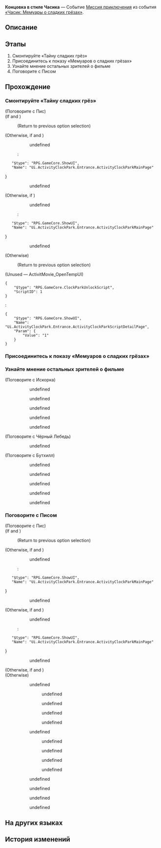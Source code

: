 {{Дополнить|Диалоги.}}
{{Миссия Инфобокс
|id              = 8022104
|Название        = 
|Изображение     = Миссия Освоения Концовка в стиле Часика.png
|Тип             = Миссия приключения
|События         = «Часик: Мемуары о сладких грёзах»
|Глава           = Однажды в... Грёзавиле
|Условия         = Завершена [[Миссия приключения]] ''[[Часик на 42-й улице]]''
|Персонажи       = Бутхилл; Искорка; Первопроходец; Пис; Чёрный Лебедь
|СтартЛокация    = Тематический парк Студии «Часы»
|Мир             = Пенакония
|Локации         = Тематический парк Студии «Часы»
|Предыдущая      = Часик на 42-й улице
|Следующая       = 
|Награды         = Звёздный нефрит*20; Конденсированный эфир*3; Кредиты*20 000
}}
'''Концовка в стиле Часика''' — Событие [[Миссия приключения]] из события [[«Часик: Мемуары о сладких грёзах»]].

==Описание==
{{Описание|Картина «Часик: Мемуары о сладких грёзах» наконец вышла на экраны, и Студии «Часы» удалось преодолеть кризис. Тайны фильма теперь раскрыты.<br />На искренние слова можно получить ложные ответы, так же и выдуманная история способна вызвать искренние чувства... И несмотря на это, люди всё равно стремятся к правдивости.}}

==Этапы==
# Смонтируйте «Тайну сладких грёз»
# Присоединитесь к показу «Мемуаров о сладких грёзах»
# Узнайте мнение остальных зрителей о фильме
# Поговорите с Писом

==Прохождение==
{{Дополнить}}


===Смонтируйте «Тайну сладких грёз»===
{{Описание миссии|локация=Тематический парк Студии «Часы»|Мимоза вернула вам «Тайну сладких грёз». Вернитесь и завершите монтаж.}}
{{Диалог Начало}}

;(Поговорите с Пис)
;(If {{cx}}<!--SubMission Finish: 802210102--> and {{cx}}<!--SubMission not Finish: 802210207-->)
:<!--Unknown TalkSentence: 802210501-->
:;(Return to previous option selection)
;(Otherwise, if {{cx}}<!--SubMission Finish: 802210207--> and {{cx}}<!--SubMission not Finish: 802210311-->)
:<!--Unknown TalkSentence: 802211001-->
:<!--Unknown TalkSentence: 802211002-->
::{{Диалог|Журнал путешествий}} undefined
::<pre>{
	"$type": "RPG.GameCore.ShowUI",
	"Name": "Ui.ActivityClockPark.Entrance.ActivityClockParkMainPage"
}</pre>
::{{Диалог|Выход}} undefined
::<!--Unknown TalkSentence: 802210525-->
;(Otherwise, if {{cx}}<!--SubMission Finish: 802210312-->)
:<!--Unknown TalkSentence: 802212101-->
::{{Диалог|Журнал путешествий}} undefined
::<pre>{
	"$type": "RPG.GameCore.ShowUI",
	"Name": "Ui.ActivityClockPark.Entrance.ActivityClockParkMainPage"
}</pre>
::{{Диалог|Выход}} undefined
::<!--Unknown TalkSentence: 802212104-->
;(Otherwise)
:<!--Unknown TalkSentence: 802213001-->
:;(Return to previous option selection)
;(Unused &mdash; ActivitMovie_OpenTempUI)
<pre>{
	"$type": "RPG.GameCore.ClockParkUnlockScript",
	"ScriptID": 1
}</pre>
:<pre>{
	"$type": "RPG.GameCore.ShowUI",
	"Name": "Ui.ActivityClockPark.Entrance.ActivityClockParkScriptDetailPage",
	"Param": {
		"Value": "1"
	}
}</pre>
{{Диалог Конец}}

===Присоединитесь к показу «Мемуаров о сладких грёзах»===
{{Описание миссии|локация=Тематический парк Студии «Часы»|Монтаж «Мемуаров о сладких грёзах» подошёл к концу. Идите в зал и насладитесь фильмом вместе с остальными зрителями}}
{{Диалог Начало}}
:{{tx}}
:{{tx}}
{{Диалог Конец}}

===Узнайте мнение остальных зрителей о фильме===
{{Описание миссии|локация=Тематический парк Студии «Часы»|Фильм «Мемуары о сладких грёзах» успешно вышел в прокат. Помогите Пису узнать мнение остальных зрителей.}}
{{Диалог Начало}}

;(Поговорите с Искорка)
<!--Unknown TalkSentence: 802212501-->
::{{Диалог|Стрелка}} undefined
:<!--Unknown TalkSentence: 802212503-->
:<!--Unknown TalkSentence: 802212504-->
:<!--Unknown TalkSentence: 802212505-->
::{{Диалог|Стрелка}} undefined
::{{Диалог|Стрелка}} undefined
::{{Диалог|Стрелка}} undefined
::{{Диалог|Стрелка}} undefined
<!--Unknown TalkSentence: 802212510-->
:<!--Unknown TalkSentence: 802212511-->

;(Поговорите с Чёрный Лебедь)
<!--Unknown TalkSentence: 802212601-->
::{{Диалог|Стрелка}} undefined
:<!--Unknown TalkSentence: 802212603-->
:<!--Unknown TalkSentence: 802212604-->
:<!--Unknown TalkSentence: 802212605-->
:<!--Unknown TalkSentence: 802212606-->
<!--Unknown TalkSentence: 802212607-->
:<!--Unknown TalkSentence: 802212608-->

;(Поговорите с Бутхилл)
<!--Unknown TalkSentence: 802212701-->
:<!--Unknown TalkSentence: 802212702-->
::{{Диалог|Стрелка}} undefined
:<!--Unknown TalkSentence: 802212704-->
::{{Диалог|Стрелка}} undefined
::{{Диалог|Стрелка}} undefined
::{{Диалог|Стрелка}} undefined
::{{Диалог|Стрелка}} undefined
<!--Unknown TalkSentence: 802212710-->
:<!--Unknown TalkSentence: 802212711-->

{{Диалог Конец}}

===Поговорите с Писом===
{{Описание миссии|локация=Тематический парк Студии «Часы»|Похоже, что у всех жителей сложились различные впечатления о «Мемуарах о сладких грёзах». Таким образом, последняя воля Часовщика была исполнена. Передайте Пису хорошие новости.}}
{{Диалог Начало}}

;(Поговорите с Пис)
;(If {{cx}}<!--SubMission Finish: 802210102--> and {{cx}}<!--SubMission not Finish: 802210207-->)
:<!--Unknown TalkSentence: 802210501-->
:;(Return to previous option selection)
;(Otherwise, if {{cx}}<!--SubMission Finish: 802210207--> and {{cx}}<!--SubMission not Finish: 802210311-->)
:<!--Unknown TalkSentence: 802211001-->
:<!--Unknown TalkSentence: 802211002-->
::{{Диалог|Журнал путешествий}} undefined
::<pre>{
	"$type": "RPG.GameCore.ShowUI",
	"Name": "Ui.ActivityClockPark.Entrance.ActivityClockParkMainPage"
}</pre>
::{{Диалог|Выход}} undefined
::<!--Unknown TalkSentence: 802210525-->
;(Otherwise, if {{cx}}<!--SubMission Finish: 802210312--> and {{cx}}<!--SubMission not Finish: 802210401-->)
:<!--Unknown TalkSentence: 802212101-->
::{{Диалог|Журнал путешествий}} undefined
::<pre>{
	"$type": "RPG.GameCore.ShowUI",
	"Name": "Ui.ActivityClockPark.Entrance.ActivityClockParkMainPage"
}</pre>
::{{Диалог|Выход}} undefined
::<!--Unknown TalkSentence: 802212104-->
;(Otherwise, if {{cx}}<!--SubMission Finish: 802210401--> and {{cx}}<!--SubMission not Finish: 802210403-->)
:<!--Unknown TalkSentence: 802212403-->
;(Otherwise)
::{{tx}}
:<!--Unknown TalkSentence: 802212901-->
::{{Диалог|Стрелка}} undefined
::<!--Unknown TalkSentence: 802212903-->
::<!--Unknown TalkSentence: 802212904-->
::<!--Unknown TalkSentence: 802212905-->
::<!--Unknown TalkSentence: 802212906-->
::<!--Unknown TalkSentence: 802212907-->
::<!--Unknown TalkSentence: 802212908-->
::<!--Unknown TalkSentence: 802212909-->
:::{{Диалог|Стрелка}} undefined
:::{{Диалог|Стрелка}} undefined
:::{{Диалог|Стрелка}} undefined
:::{{Диалог|Стрелка}} undefined
::{{Диалог|Стрелка}} undefined
::<!--Unknown TalkSentence: 802212905-->
::<!--Unknown TalkSentence: 802212906-->
::<!--Unknown TalkSentence: 802212907-->
::<!--Unknown TalkSentence: 802212908-->
::<!--Unknown TalkSentence: 802212909-->
:::{{Диалог|Стрелка}} undefined
:::{{Диалог|Стрелка}} undefined
:::{{Диалог|Стрелка}} undefined
:::{{Диалог|Стрелка}} undefined
:<!--Unknown TalkSentence: 802212905-->
:<!--Unknown TalkSentence: 802212906-->
:<!--Unknown TalkSentence: 802212907-->
:<!--Unknown TalkSentence: 802212908-->
:<!--Unknown TalkSentence: 802212909-->
::{{Диалог|Стрелка}} undefined
::{{Диалог|Стрелка}} undefined
::{{Диалог|Стрелка}} undefined
::{{Диалог|Стрелка}} undefined
{{Диалог Конец}}

==На других языках==
{{На других языках
|en   = Clock-Styled Ending
|zhs  = 克劳克式结局
|zht  = 克勞克式結局
|ja   = クラーク式エンディング
|ko   = 클락식 엔딩
|es   = Final al estilo Reloj
|fr   = Une touche finale signée Chronou
|ru   = Концовка в стиле Часика
|th   = ตอนจบสไตล์ Clock
|vi   = Kết Thúc Kiểu "Clock"
|de   = Ende im Clock-Stil
|id   = Akhir dari Gaya Clock
|pt   = Final no Estilo Relógio
}}

==История изменений==
{{История изменений|2.7}}
